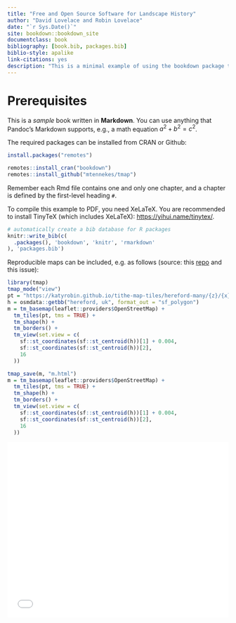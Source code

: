 ```yaml
--- 
title: "Free and Open Source Software for Landscape History"
author: "David Lovelace and Robin Lovelace"
date: "`r Sys.Date()`"
site: bookdown::bookdown_site
documentclass: book
bibliography: [book.bib, packages.bib]
biblio-style: apalike
link-citations: yes
description: "This is a minimal example of using the bookdown package to write a book. The output format for this example is bookdown::gitbook."
---
```


# Prerequisites

This is a _sample_ book written in **Markdown**. You can use anything that Pandoc's Markdown supports, e.g., a math equation $a^2 + b^2 = c^2$.

The required packages can be installed from CRAN or Github:

```r
install.packages("remotes")
```

```r
remotes::install_cran("bookdown")
remotes::install_github("mtennekes/tmap")
```


Remember each Rmd file contains one and only one chapter, and a chapter is defined by the first-level heading `#`.

To compile this example to PDF, you need XeLaTeX. You are recommended to install TinyTeX (which includes XeLaTeX): <https://yihui.name/tinytex/>.

```r
# automatically create a bib database for R packages
knitr::write_bib(c(
  .packages(), 'bookdown', 'knitr', 'rmarkdown'
), 'packages.bib')
```

Reproducible maps can be included, e.g. as follows (source: this [repo](https://github.com/katyrobin/tithe-map-tiles) and this issue):

```r
library(tmap)
tmap_mode("view")
pt = "https://katyrobin.github.io/tithe-map-tiles/hereford-many/{z}/{x}/{y}.png"
h = osmdata::getbb("hereford, uk", format_out = "sf_polygon")
m = tm_basemap(leaflet::providers$OpenStreetMap) +
  tm_tiles(pt, tms = TRUE) +
  tm_shape(h) +
  tm_borders() +
  tm_view(set.view = c(
    sf::st_coordinates(sf::st_centroid(h))[1] + 0.004,
    sf::st_coordinates(sf::st_centroid(h))[2],
    16
  ))
```

```r
tmap_save(m, "m.html")
m = tm_basemap(leaflet::providers$OpenStreetMap) +
  tm_tiles(pt, tms = TRUE) +
  tm_shape(h) +
  tm_borders() +
  tm_view(set.view = c(
    sf::st_coordinates(sf::st_centroid(h))[1] + 0.004,
    sf::st_coordinates(sf::st_centroid(h))[2],
    16
  ))
```


<iframe id="serviceFrameSend" src="m.html" width="100%" height="400"  frameborder="0">
